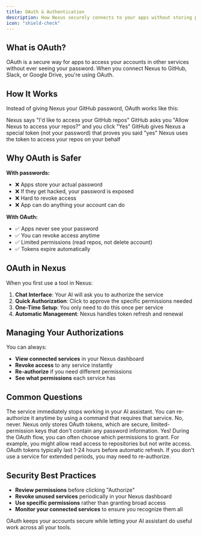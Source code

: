 ```yaml
---
title: OAuth & Authentication
description: How Nexus securely connects to your apps without storing passwords
icon: "shield-check"
---
```


## What is OAuth?

OAuth is a secure way for apps to access your accounts in other services without ever seeing your password. When you connect Nexus to GitHub, Slack, or Google Drive, you're using OAuth.

## How It Works

Instead of giving Nexus your GitHub password, OAuth works like this:

<Steps>
  <Step title="Permission Request">
    Nexus says "I'd like to access your GitHub repos"
  </Step>
  <Step title="You Authorize">
    GitHub asks you "Allow Nexus to access your repos?" and you click "Yes"
  </Step>
  <Step title="Secure Token">
    GitHub gives Nexus a special token (not your password) that proves you said "yes"
  </Step>
  <Step title="Access Granted">
    Nexus uses the token to access your repos on your behalf
  </Step>
</Steps>

## Why OAuth is Safer

**With passwords:**
- ❌ Apps store your actual password
- ❌ If they get hacked, your password is exposed
- ❌ Hard to revoke access
- ❌ App can do anything your account can do

**With OAuth:**
- ✅ Apps never see your password
- ✅ You can revoke access anytime
- ✅ Limited permissions (read repos, not delete account)
- ✅ Tokens expire automatically

## OAuth in Nexus

When you first use a tool in Nexus:

1. **Chat Interface**: Your AI will ask you to authorize the service
2. **Quick Authorization**: Click to approve the specific permissions needed
3. **One-Time Setup**: You only need to do this once per service
4. **Automatic Management**: Nexus handles token refresh and renewal

## Managing Your Authorizations

You can always:
- **View connected services** in your Nexus dashboard
- **Revoke access** to any service instantly
- **Re-authorize** if you need different permissions
- **See what permissions** each service has

## Common Questions

<Accordion title="What happens if I revoke access to a service?">
The service immediately stops working in your AI assistant. You can re-authorize it anytime by using a command that requires that service.
</Accordion>

<Accordion title="Does Nexus store my passwords?">
No, never. Nexus only stores OAuth tokens, which are secure, limited-permission keys that don't contain any password information.
</Accordion>

<Accordion title="Can I limit what permissions Nexus gets?">
Yes! During the OAuth flow, you can often choose which permissions to grant. For example, you might allow read access to repositories but not write access.
</Accordion>

<Accordion title="How long do authorizations last?">
OAuth tokens typically last 1-24 hours before automatic refresh. If you don't use a service for extended periods, you may need to re-authorize.
</Accordion>

## Security Best Practices

- **Review permissions** before clicking "Authorize"
- **Revoke unused services** periodically in your Nexus dashboard
- **Use specific permissions** rather than granting broad access
- **Monitor your connected services** to ensure you recognize them all

OAuth keeps your accounts secure while letting your AI assistant do useful work across all your tools.